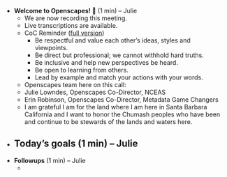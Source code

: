 
- **Welcome to Openscapes! 👋** (1 min) – Julie
  - We are now recording this meeting. 
  - Live transcriptions are available.
  - CoC Reminder ([full version](https://www.openscapes.org/code-of-conduct/))
    - Be respectful and value each other’s ideas, styles and viewpoints.
    - Be direct but professional; we cannot withhold hard truths.
    - Be inclusive and help new perspectives be heard.
    - Be open to learning from others.
    - Lead by example and match your actions with your words.
   - Openscapes team here on this call: 
    - Julie Lowndes, Openscapes Co-Director, NCEAS
    - Erin Robinson, Openscapes Co-Director, Metadata Game Changers
  - I am grateful I am for the land where I am here in Santa Barbara California and I want to honor the Chumash peoples who have been and continue to be stewards of the lands and waters here.
  
- **Today’s goals** (1 min) – Julie
  - 


- **Followups** (1 min) – Julie
  - <!--- Overwhelm is real. We’re all showing up to start thinking about collaborating in a different way together, and it’s hard. We’re all working on being empathetic teachers and learners with each other so we can help each other and do the work we need to do together. --->
